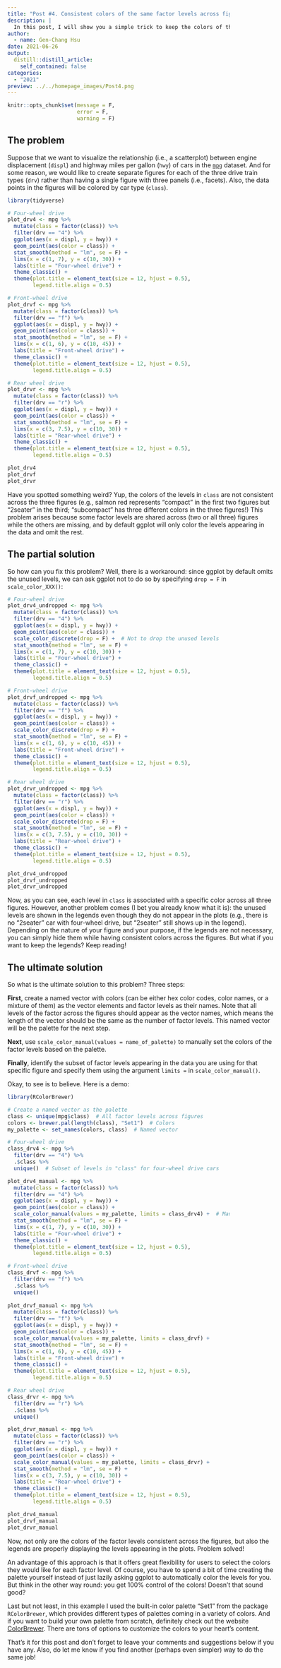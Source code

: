 ```yaml
---
title: "Post #4. Consistent colors of the same factor levels across figures"
description: |
  In this post, I will show you a simple trick to keep the colors of the same factor levels consistent across different ggplot figures.
author:
  - name: Gen-Chang Hsu
date: 2021-06-26
output:
  distill::distill_article:
    self_contained: false
categories:
  - "2021"
preview: ../../homepage_images/Post4.png    
---
```


<!-- Webpage style -->
<style>
d-article a {
    color: #2780e3 !important;
    border-bottom: none !important;
}

d-article a:hover {
    color: #2780e3 !important;
    border-bottom: 2px solid !important;
}

d-byline {
    margin-left: -10% !important;
}

d-title {
    margin-left: -10%;
}

d-title h1{
    font-size: 45px;
    width: 130%;
}

d-article {
    margin-left: -10%;
}

p {
    width: 120%;
}

d-article h2 {
    width: 120%;
}

d-article h3 {
  width: 120%;
  font-size: 28px;
}

div.article-footer{
    width: 120%;
}

d-article div.sourceCode { 
    width: 120% !important;
}

d-article pre { 
    width: 120% !important;
}

div.l-body {
    width: 120% !important;
}

</style>

```r
knitr::opts_chunk$set(message = F, 
                      error = F, 
                      warning = F)

```

<!-- Start of the article -->

## The problem
Suppose that we want to visualize the relationship (i.e., a scatterplot) between engine displacement (`displ`) and highway miles per gallon (`hwy`) of cars in the [`mpg`](https://ggplot2.tidyverse.org/reference/mpg.html) dataset. And for some reason, we would like to create separate figures for each of the three drive train types (`drv`) rather than having a single figure with three panels (i.e., facets). Also, the data points in the figures will be colored by car type (`class`).

```r
library(tidyverse)

# Four-wheel drive
plot_drv4 <- mpg %>% 
  mutate(class = factor(class)) %>%
  filter(drv == "4") %>%
  ggplot(aes(x = displ, y = hwy)) + 
  geom_point(aes(color = class)) + 
  stat_smooth(method = "lm", se = F) + 
  lims(x = c(1, 7), y = c(10, 30)) +
  labs(title = "Four-wheel drive") +
  theme_classic() + 
  theme(plot.title = element_text(size = 12, hjust = 0.5), 
        legend.title.align = 0.5)

# Front-wheel drive
plot_drvf <- mpg %>% 
  mutate(class = factor(class)) %>%  
  filter(drv == "f") %>%
  ggplot(aes(x = displ, y = hwy)) + 
  geom_point(aes(color = class)) + 
  stat_smooth(method = "lm", se = F) +
  lims(x = c(1, 6), y = c(10, 45)) +
  labs(title = "Front-wheel drive") +
  theme_classic() + 
  theme(plot.title = element_text(size = 12, hjust = 0.5), 
        legend.title.align = 0.5)

# Rear wheel drive
plot_drvr <- mpg %>%   
  mutate(class = factor(class)) %>%
  filter(drv == "r") %>%
  ggplot(aes(x = displ, y = hwy)) + 
  geom_point(aes(color = class)) + 
  stat_smooth(method = "lm", se = F) + 
  lims(x = c(3, 7.5), y = c(10, 30)) +
  labs(title = "Rear-wheel drive") +
  theme_classic() + 
  theme(plot.title = element_text(size = 12, hjust = 0.5), 
        legend.title.align = 0.5)

plot_drv4
plot_drvf
plot_drvr

```

Have you spotted something weird? Yup, the colors of the levels in `class` are not consistent across the three figures (e.g., salmon red represents "compact" in the first two figures but "2seater" in the third; "subcompact" has three different colors in the three figures!) This problem arises because some factor levels are shared across (two or all three) figures while the others are missing, and by default ggplot will only color the levels appearing in the data and omit the rest.


## The partial solution
So how can you fix this problem? Well, there is a workaround: since ggplot by default omits the unused levels, we can ask ggplot not to do so by specifying `drop = F` in `scale_color_XXX()`: 

```r
# Four-wheel drive
plot_drv4_undropped <- mpg %>% 
  mutate(class = factor(class)) %>%
  filter(drv == "4") %>%
  ggplot(aes(x = displ, y = hwy)) + 
  geom_point(aes(color = class)) + 
  scale_color_discrete(drop = F) +  # Not to drop the unused levels
  stat_smooth(method = "lm", se = F) + 
  lims(x = c(1, 7), y = c(10, 30)) +
  labs(title = "Four-wheel drive") +
  theme_classic() + 
  theme(plot.title = element_text(size = 12, hjust = 0.5), 
        legend.title.align = 0.5)

# Front-wheel drive
plot_drvf_undropped <- mpg %>% 
  mutate(class = factor(class)) %>%
  filter(drv == "f") %>%
  ggplot(aes(x = displ, y = hwy)) + 
  geom_point(aes(color = class)) + 
  scale_color_discrete(drop = F) +
  stat_smooth(method = "lm", se = F) +
  lims(x = c(1, 6), y = c(10, 45)) +
  labs(title = "Front-wheel drive") +
  theme_classic() + 
  theme(plot.title = element_text(size = 12, hjust = 0.5), 
        legend.title.align = 0.5)

# Rear wheel drive
plot_drvr_undropped <- mpg %>% 
  mutate(class = factor(class)) %>%
  filter(drv == "r") %>%
  ggplot(aes(x = displ, y = hwy)) + 
  geom_point(aes(color = class)) + 
  scale_color_discrete(drop = F) +
  stat_smooth(method = "lm", se = F) +
  lims(x = c(3, 7.5), y = c(10, 30)) +
  labs(title = "Rear-wheel drive") +
  theme_classic() + 
  theme(plot.title = element_text(size = 12, hjust = 0.5), 
        legend.title.align = 0.5)

plot_drv4_undropped
plot_drvf_undropped
plot_drvr_undropped

```

Now, as you can see, each level in `class` is associated with a specific color across all three figures. However, another problem comes (I bet you already know what it is): the unused levels are shown in the legends even though they do not appear in the plots (e.g., there is no "2seater" car with four-wheel drive, but "2seater" still shows up in the legend). Depending on the nature of your figure and your purpose, if the legends are not necessary, you can simply hide them while having  consistent colors across the figures. But what if you want to keep the legends? Keep reading!     


## The ultimate solution
So what is the ultimate solution to this problem? Three steps: 

**First**, create a named vector with colors (can be either hex color codes,  color names, or a mixture of them) as the vector elements and factor levels as their names. Note that all levels of the factor across the figures should appear as the vector names, which means the length of the vector should be the same as the number of factor levels. This named vector will be the palette for the next step. 

**Next**, use `scale_color_manual(values = name_of_palette)` to manually set the colors of the factor levels based on the palette.

**Finally**, identify the subset of factor levels appearing in the data you are using for that specific figure and specify them using the argument `limits = ` in `scale_color_manual()`.

Okay, to see is to believe. Here is a demo:

```r
library(RColorBrewer)

# Create a named vector as the palette
class <- unique(mpg$class)  # All factor levels across figures
colors <- brewer.pal(length(class), "Set1")  # Colors
my_palette <- set_names(colors, class)  # Named vector

# Four-wheel drive
class_drv4 <- mpg %>%
  filter(drv == "4") %>% 
  .$class %>%
  unique()  # Subset of levels in "class" for four-wheel drive cars

plot_drv4_manual <- mpg %>% 
  mutate(class = factor(class)) %>%
  filter(drv == "4") %>%
  ggplot(aes(x = displ, y = hwy)) + 
  geom_point(aes(color = class)) + 
  scale_color_manual(values = my_palette, limits = class_drv4) +  # Manually set the colors of the factor levels based on the palette and also specify the levels present in the data 
  stat_smooth(method = "lm", se = F) + 
  lims(x = c(1, 7), y = c(10, 30)) +
  labs(title = "Four-wheel drive") +
  theme_classic() + 
  theme(plot.title = element_text(size = 12, hjust = 0.5), 
        legend.title.align = 0.5)

# Front-wheel drive
class_drvf <- mpg %>% 
  filter(drv == "f") %>% 
  .$class %>%
  unique()
  
plot_drvf_manual <- mpg %>% 
  mutate(class = factor(class)) %>%
  filter(drv == "f") %>%
  ggplot(aes(x = displ, y = hwy)) + 
  geom_point(aes(color = class)) + 
  scale_color_manual(values = my_palette, limits = class_drvf) +
  stat_smooth(method = "lm", se = F) +
  lims(x = c(1, 6), y = c(10, 45)) +
  labs(title = "Front-wheel drive") +
  theme_classic() + 
  theme(plot.title = element_text(size = 12, hjust = 0.5), 
        legend.title.align = 0.5)

# Rear wheel drive
class_drvr <- mpg %>% 
  filter(drv == "r") %>% 
  .$class %>%
  unique()

plot_drvr_manual <- mpg %>% 
  mutate(class = factor(class)) %>%
  filter(drv == "r") %>%
  ggplot(aes(x = displ, y = hwy)) + 
  geom_point(aes(color = class)) + 
  scale_color_manual(values = my_palette, limits = class_drvr) +
  stat_smooth(method = "lm", se = F) +
  lims(x = c(3, 7.5), y = c(10, 30)) +
  labs(title = "Rear-wheel drive") +
  theme_classic() + 
  theme(plot.title = element_text(size = 12, hjust = 0.5), 
        legend.title.align = 0.5)

plot_drv4_manual
plot_drvf_manual
plot_drvr_manual

```
Now, not only are the colors of the factor levels consistent across the figures, but also the legends are properly displaying the levels appearing in the plots. Problem solved! 

An advantage of this approach is that it offers great flexibility for users to select the colors they would like for each factor level. Of course, you have to spend a bit of time creating the palette yourself instead of just lazily asking ggplot to automatically color the levels for you. But think in the other way round: you get 100% control of the colors! Doesn't that sound good?     

Last but not least, in this example I used the built-in color palette "Set1" from the package `RColorBrewer`, which provides different types of palettes coming in a variety of colors. And if you want to build your own palette from scratch, definitely check out the website [ColorBrewer](https://colorbrewer2.org/#type=sequential&scheme=BuGn&n=3). There are tons of options to customize the colors to your heart's content. 

That's it for this post and don't forget to leave your comments and suggestions below if you have any. Also, do let me know if you find another (perhaps even simpler) way to do the same job!


